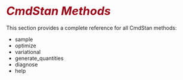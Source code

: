 # <i style='font-size: 110%; color:#990017;'>CmdStan Methods</i> {-}

This section provides a complete reference for all CmdStan methods:

- sample
- optimize
- variational
- generate_quantities
- diagnose
- help
